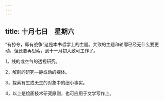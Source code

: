 ```yaml
---
---
---
```

title: 十月七日　星期六
---



“有掠夺，即有战争”这是本书哲学上的主题。大致的主题和轮廓已经无什么要更动，但还要再思索，到十一月初大致可工作了。

1，线的或空气的透视研究。

2，解剖的研究―静或动的裸体。

3，探索有生或无生的对象中的细小事实。

4，以上是绘画技术研究原则，也可应用于文学写作上。